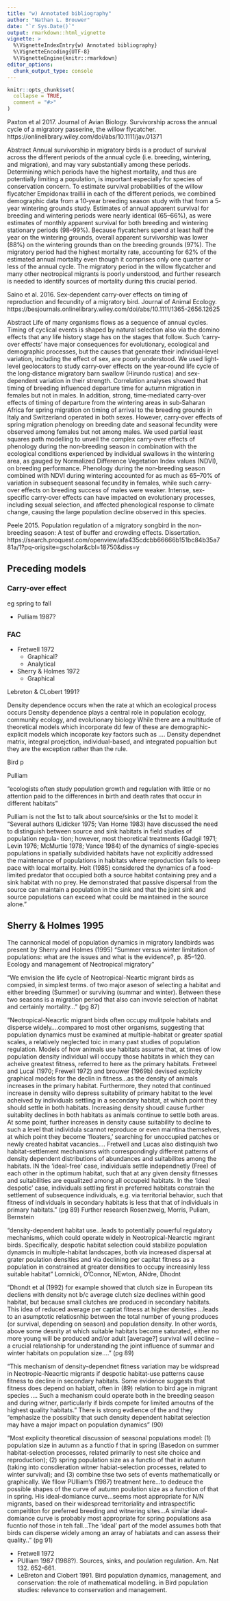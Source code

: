 ```yaml
---
title: "w) Annotated bibliography"
author: "Nathan L. Brouwer"
date: "`r Sys.Date()`"
output: rmarkdown::html_vignette
vignette: >
  %\VignetteIndexEntry{w) Annotated bibliography}
  %\VignetteEncoding{UTF-8}
  %\VignetteEngine{knitr::rmarkdown}
editor_options: 
  chunk_output_type: console
---
```


```r
knitr::opts_chunk$set(
  collapse = TRUE,
  comment = "#>"
)
```



Paxton et al 2017.  Journal of Avian Biology.  Survivorship across the annual cycle of a migratory passerine, the willow flycatcher.
https://onlinelibrary.wiley.com/doi/abs/10.1111/jav.01371

Abstract
Annual survivorship in migratory birds is a product of survival across the different periods of the annual cycle (i.e. breeding, wintering, and migration), and may vary substantially among these periods. Determining which periods have the highest mortality, and thus are potentially limiting a population, is important especially for species of conservation concern. To estimate survival probabilities of the willow flycatcher Empidonax traillii in each of the different periods, we combined demographic data from a 10‐year breeding season study with that from a 5‐year wintering grounds study. Estimates of annual apparent survival for breeding and wintering periods were nearly identical (65–66%), as were estimates of monthly apparent survival for both breeding and wintering stationary periods (98–99%). Because flycatchers spend at least half the year on the wintering grounds, overall apparent survivorship was lower (88%) on the wintering grounds than on the breeding grounds (97%). The migratory period had the highest mortality rate, accounting for 62% of the estimated annual mortality even though it comprises only one quarter or less of the annual cycle. The migratory period in the willow flycatcher and many other neotropical migrants is poorly understood, and further research is needed to identify sources of mortality during this crucial period.


Saino et al.  2016.  Sex‐dependent carry‐over effects on timing of reproduction and fecundity of a migratory bird.  Journal of Animal Ecology. 
https://besjournals.onlinelibrary.wiley.com/doi/abs/10.1111/1365-2656.12625

Abstract
Life of many organisms flows as a sequence of annual cycles. Timing of cyclical events is shaped by natural selection also via the domino effects that any life history stage has on the stages that follow. Such ‘carry‐over effects’ have major consequences for evolutionary, ecological and demographic processes, but the causes that generate their individual‐level variation, including the effect of sex, are poorly understood.
We used light‐level geolocators to study carry‐over effects on the year‐round life cycle of the long‐distance migratory barn swallow (Hirundo rustica) and sex‐dependent variation in their strength.
Correlation analyses showed that timing of breeding influenced departure time for autumn migration in females but not in males. In addition, strong, time‐mediated carry‐over effects of timing of departure from the wintering areas in sub‐Saharan Africa for spring migration on timing of arrival to the breeding grounds in Italy and Switzerland operated in both sexes. However, carry‐over effects of spring migration phenology on breeding date and seasonal fecundity were observed among females but not among males.
We used partial least squares path modelling to unveil the complex carry‐over effects of phenology during the non‐breeding season in combination with the ecological conditions experienced by individual swallows in the wintering area, as gauged by Normalized Difference Vegetation Index values (NDVI), on breeding performance. Phenology during the non‐breeding season combined with NDVI during wintering accounted for as much as 65–70% of variation in subsequent seasonal fecundity in females, while such carry‐over effects on breeding success of males were weaker.
Intense, sex‐specific carry‐over effects can have impacted on evolutionary processes, including sexual selection, and affected phenological response to climate change, causing the large population decline observed in this species.




Peele 2015.  Population regulation of a migratory songbird in the non-breeding season: A test of buffer and crowding effects.  Dissertation.
https://search.proquest.com/openview/afa435cdcbb66666b151bc84b35a781a/1?pq-origsite=gscholar&cbl=18750&diss=y


## Preceding models

### Carry-over effect

eg spring to fall

* Pulliam 1987?

### FAC

* Fretwell 1972
  - Graphical?
  - Analytical
* Sherry & Holmes 1972
  - Graphical


Lebreton & CLobert 1991?

Density dependence occurs when the rate at which an ecological process occurs
Density dependence plays a central role in population ecology, community ecology, and evolutionary biology
While there are a multitude of theoretical models which incorporate dd few of these are demographic-explicit models which incoporate key factors such as ....
Density dependnet matrix, integral proejction, individual-based, and integrated popualtion but they are the exception rather than the rule.

Bird p




Pulliam

"ecologists often study population growth and regulation with little or no attention paid to the differences in birth and death rates that occur in different habitats"

Pulliam is not the 1st to talk about source/sinks or the 1st to model it
"Several authors (Lidicker 1975; Van Horne 1983) have discussed the need to distinguish between source and sink habitats in field studies of population regula- tion; however, most theoretical treatments (Gadgil 1971; Levin 1976; McMurtie 1978; Vance 1984) of the dynamics of single-species populations in spatially subdivided habitats have not explicitly addressed the maintenance of populations in habitats where reproduction fails to keep pace with local mortality. Holt (1985) considered the dynamics of a food-limited predator that occupied both a source habitat containing prey and a sink habitat with no prey. He demonstrated that passive dispersal from the source can maintain a population in the sink and that the joint sink and source populations can exceed what could be maintained in the source alone."




## Sherry & Holmes 1995


The cannonical model of population dynamics in migratory landbirds was present by Sherry and Holmes (1995)
"Summer versus winter limitation of populations: what are the issues and what is the evidence?, p. 85–120. Ecology and management of Neotropical migratory"

"We envision the life cycle of Neotropical-Neartic migrant birds as compsied, in simplest terms. of two major aseson of selecting a habitat and either breeding (Summer) or surviving (summar and winter).  Between these two seasons is a migration period that also can invovle selection of habitat and certainly mortality..." (pg 87)  

"Neotropical-Neacrtic migrant birds often occupy mulitpole habitats and disperse widely....compared to most other organisms, suggesting that population dynamics must be examined at multiple-habitat or greater spatial scales, a relatively neglected toic in many past studies of population regulation.  Models of how animals use habitats assume that, at times of low population density individual will occupy those habitats in which they can acheive greatest fitness, referred to here as the primary habitats.  Fretweel and Lucal (1970; Frewell 1972) and brouwer (1969b) devised explicity graphical models for the declin in fitness...as the density of animals increases in the primary habitat.  Furthermore, they noted that continued increase in density willo depress suitability of primary habitat to the level acheived by individuals settling in a secondary habitat, at which point they should settle in both habitats.  Increasing density shoudl cause further suitablity declines in both habitats as animals continue to settle both areas.  At some point, further increases in density cause suitability to decline to such a level that individula scannot reproduce or even maintina themselves, at which point they become 'floaters,' searching for unoccupied patches or newly created habitat vacancies.... Fretwell and Lucas also distinquish two habitat-settlement mechanisms with correspondingly different patterns of density dependent distributions of abundances and suitabilites among the habitats.  IN the 'ideal-free' case, individuals settle independnetly (Free) of each other in the optimum habitat, such that at any given density fitnesses and suitabilities are equalitzed among all occupeid habitats.  In the 'ideal despotic' case, individuals settling first in preferred habitats constrain the settlement of subsequence individuals, e.g. via territorial behavior, such that fitness of individuals in secondary habitats is less that that of individuals in primary habitats." (pg 89)
Further research
Rosenzweig, Morris, Puliam, Bernstein

"density-dependent habitat use...leads to potentially powerful regulatory mechanisms, which could operate widely in Neotropical-Nearctic mgirant birds.  Specifically, despotic habitat selection could stabilize population dynamcis in multiple-habitat landscapes, both via increased dispersal at grater poulation densities and via declining per capitat fitness as a population in constrained at greater densities to occupy increasinly less suitable habitat"
Lomnicki, O'Connor, NEwton, ANdre, Dhodnt

"Dhondt et al (1992) for example showed that clutch size in European tits decliens with density not b/c average clutch size declines within good habitat, but because small clutches are produced in secondary habitats.  This idea of reduced average per captiat fitness at higher densities ...leads to an asumptotic relatiosnhip between the total number of young produces (or survival, depending on season) and population density.  In other words, above some desnity at which suitable habitats become saturated, either no more young will be produced and/or adult [average?] survival will decline -- a crucial relationship for understanding the joint influence of summar and winter habitats on population size...." (pg 89)

"This mechanism of density-dependnet fitness variation may be widspread in Neotropic-Neacrtic migrants if despotic habitat-use patterns cause fitness to decline in secondary habitats.  Some evidence suggests that fitness does depend on habiatt, often in (89) relation to bird age in migrant species ....  Such a mechanism could operate both in the breeding season and during witner, particularly if birds compete for limited amoutns of the highest quality habitats."  There is strong evdience of the and they "emphasize the possiblity that such density dependent habitat selection may have a major impact on population dynamics" (90)

"Most explicity theoretical discussion of seasonal populations model: (1) population size in autumn as a functio f that in spring (Basedon on summer habitat-selection processes, related primarily to nest site choice and reproduction); (2) spring population size as a functio of that in autumn (taking into consdieration witner habiat-selection processes, related to winter survival); and (3) combine thse two sets of events mathematically or graphically.  We fllow PUlliam's (1987) treatment here...to dedeuce the possible shapes of the curve of autumn poulation size as a function of that in spring.  His ideal-domiance curve...seems most appropriate for N/N migrants, based on their widespread territoriality and intraspectific compeititon for preferred breeding and witnering sites...A similar ideal-domiance curve is probably most appropriate for spring populations asa fucntio nof those in teh fall...The 'ideal' part of the model assumes both that birds can disperse widely among an array of habiatats and can assess their quality.." (pg 91)

* Fretwell 1972
* PUlliam 1987 (1988?).  Sources, sinks, and poulation regulation.  Am. Nat 132.  652-661.
* LeBreton and Clobert 1991.  Bird population dynamics, management, and conservation: the role of mathematical modelling.  in Bird population studies: relevance to conservation and management.

